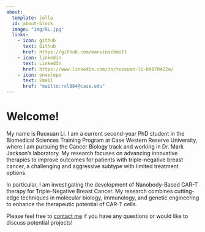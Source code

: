 ```yaml
---
about:
  template: jolla
  id: about-block
  image: "img/RL.jpg"
  links:
    - icon: github
      text: Github
      href: https://github.com/marvinschmitt
    - icon: linkedin
      text: LinkedIn
      href: https://www.linkedin.com/in/ruoxuan-li-b9870422a/
    - icon: envelope
      text: Email
      href: "mailto:rxl884@case.edu"
---
```


::: {#about-block}
:::

# Welcome!

My name is Ruoxuan Li. I am a current second-year PhD student in the Biomedical Sciences Training Program at Case Western Reserve University, where I am pursuing the Cancer Biology track and working in Dr. Mark Jackson's laboratory. My research focuses on advancing innovative therapies to improve outcomes for patients with triple-negative breast cancer, a challenging and aggressive subtype with limited treatment options.

In particular, I am investigating the development of Nanobody-Based CAR-T therapy for Triple-Negative Breast Cancer. My research combines cutting-edge techniques in molecular biology, immunology, and genetic engineering to enhance the therapeutic potential of CAR-T cells.

Please feel free to [contact me](mailto:rxl884@case.edu) if you have any questions or would like to discuss potential projects!
